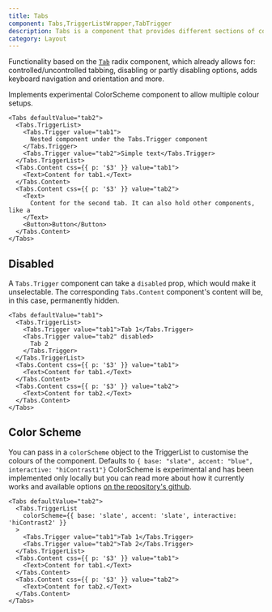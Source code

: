 ```yaml
---
title: Tabs
component: Tabs,TriggerListWrapper,TabTrigger
description: Tabs is a component that provides different sections of content that are displayed one at a time.
category: Layout
---
```


Functionality based on the [`Tab`](https://www.radix-ui.com/docs/primitives/components/tabs) radix component, which already allows for: controlled/uncontrolled tabbing, disabling or partly disabling options, adds keyboard navigation and orientation and more.

Implements experimental ColorScheme component to allow multiple colour setups.

```tsx preview
<Tabs defaultValue="tab2">
  <Tabs.TriggerList>
    <Tabs.Trigger value="tab1">
      Nested component under the Tabs.Trigger component
    </Tabs.Trigger>
    <Tabs.Trigger value="tab2">Simple text</Tabs.Trigger>
  </Tabs.TriggerList>
  <Tabs.Content css={{ p: '$3' }} value="tab1">
    <Text>Content for tab1.</Text>
  </Tabs.Content>
  <Tabs.Content css={{ p: '$3' }} value="tab2">
    <Text>
      Content for the second tab. It can also hold other components, like a
    </Text>
    <Button>Button</Button>
  </Tabs.Content>
</Tabs>
```

## Disabled

A `Tabs.Trigger` component can take a `disabled` prop, which would make it unselectable.
The corresponding `Tabs.Content` component's content will be, in this case, permanently hidden.

```tsx preview
<Tabs defaultValue="tab1">
  <Tabs.TriggerList>
    <Tabs.Trigger value="tab1">Tab 1</Tabs.Trigger>
    <Tabs.Trigger value="tab2" disabled>
      Tab 2
    </Tabs.Trigger>
  </Tabs.TriggerList>
  <Tabs.Content css={{ p: '$3' }} value="tab1">
    <Text>Content for tab1.</Text>
  </Tabs.Content>
  <Tabs.Content css={{ p: '$3' }} value="tab2">
    <Text>Content for tab2.</Text>
  </Tabs.Content>
</Tabs>
```

## Color Scheme

You can pass in a `colorScheme` object to the TriggerList to customise the colours of the component.
Defaults to `{ base: "slate", accent: "blue", interactive: "hiContrast1"}`
ColorScheme is experimental and has been implemented only locally but you can read more about how it
currently works and available options [on the repository's github](https://github.com/Atom-Learning/components/tree/main/lib/src/experiments/color-scheme#readme).

```tsx preview live
<Tabs defaultValue="tab2">
  <Tabs.TriggerList
    colorScheme={{ base: 'slate', accent: 'slate', interactive: 'hiContrast2' }}
  >
    <Tabs.Trigger value="tab1">Tab 1</Tabs.Trigger>
    <Tabs.Trigger value="tab2">Tab 2</Tabs.Trigger>
  </Tabs.TriggerList>
  <Tabs.Content css={{ p: '$3' }} value="tab1">
    <Text>Content for tab1.</Text>
  </Tabs.Content>
  <Tabs.Content css={{ p: '$3' }} value="tab2">
    <Text>Content for tab2.</Text>
  </Tabs.Content>
</Tabs>
```
